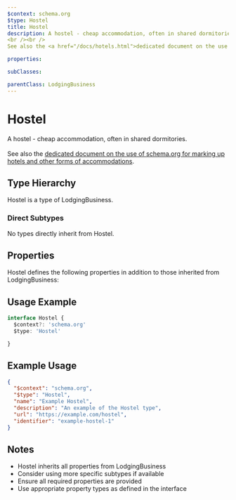 ```yaml
---
$context: schema.org
$type: Hostel
title: Hostel
description: A hostel - cheap accommodation, often in shared dormitories.
<br /><br />
See also the <a href="/docs/hotels.html">dedicated document on the use of schema.org for marking up hotels and other forms of accommodations</a>.

properties:

subClasses:

parentClass: LodgingBusiness
---
```


# Hostel

A hostel - cheap accommodation, often in shared dormitories.
<br /><br />
See also the <a href="/docs/hotels.html">dedicated document on the use of schema.org for marking up hotels and other forms of accommodations</a>.


## Type Hierarchy

Hostel is a type of LodgingBusiness.

### Direct Subtypes

No types directly inherit from Hostel.

## Properties

Hostel defines the following properties in addition to those inherited from LodgingBusiness:



## Usage Example

```typescript
interface Hostel {
  $context?: 'schema.org'
  $type: 'Hostel'

}
```

## Example Usage

```json
{
  "$context": "schema.org",
  "$type": "Hostel",
  "name": "Example Hostel",
  "description": "An example of the Hostel type",
  "url": "https://example.com/hostel",
  "identifier": "example-hostel-1"
}
```

## Notes

- Hostel inherits all properties from LodgingBusiness
- Consider using more specific subtypes if available
- Ensure all required properties are provided
- Use appropriate property types as defined in the interface
